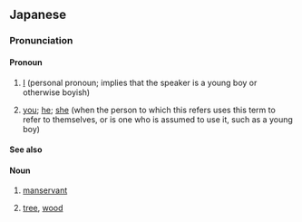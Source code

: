 {{also|ほく}}
==Japanese==

===Pronunciation===
{{ja-pron|acc=a}}

====Pronoun====
{{ja-pos|pronoun}}

# {{ja-def|僕}} [[I]] (personal pronoun; implies that the speaker is a young boy or otherwise boyish)
# {{ja-def|僕}} [[you]]; [[he]]; [[she]] (when the person to which this refers uses this term to refer to themselves, or is one who is assumed to use it, such as a young boy)

====See also====
{{Japanese first-person pronouns}}

====Noun====
{{ja-noun}}

# {{ja-def|僕}} [[manservant]]
# {{ja-def|木}} [[tree]], [[wood]]